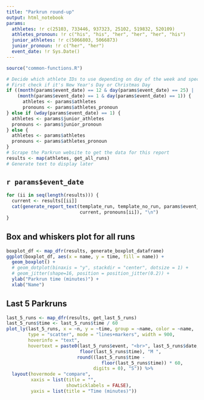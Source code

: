 ```yaml
---
title: "Parkrun round-up"
output: html_notebook
params:
  athletes: !r c(25103, 733446, 937323, 25102, 519832, 520109)
  athletes_pronoun: !r c("his", "his", "her", "her", "her", "his")
  junior_athletes: !r c(5066803, 5066873)
  junior_pronoun: !r c("her", "her")
  event_date: !r Sys.Date()
---
```


```r
source("common-functions.R")
```

```r
# Decide which athlete IDs to use depending on day of the week and special days
# First check if it's New Year's Day or Christmas Day
if ((month(params$event_date) == 12 & day(params$event_date) == 25) |
    (month(params$event_date) == 1 & day(params$event_date) == 1)) {
      athletes <- params$athletes
      pronouns <- params$athletes_pronoun
} else if (wday(params$event_date) == 1) {
  athletes <- params$junior_athletes
  pronouns <- params$junior_pronoun
} else {
  athletes <- params$athletes
  pronouns <- params$athletes_pronoun
}
# Scrape the Parkrun website to get the data for this report
results <- map(athletes, get_all_runs)
# Generate text to display later
```

## `r params$event_date`

```r
for (ii in seq(length(results))) {
  current <- results[[ii]]
  cat(generate_report_text(template_run, template_no_run, params$event_date,
                           current, pronouns[ii]), "\n")
}
```

## Box and whiskers plot for all runs

```r
boxplot_df <- map_dfr(results, generate_boxplot_dataframe)
ggplot(boxplot_df, aes(x = name, y = time, fill = name)) + 
  geom_boxplot() +
  # geom_dotplot(binaxis = "y", stackdir = "center", dotsize = 1) +
  # geom_jitter(shape=16, position = position_jitter(0.2)) +
  ylab("Parkrun time (minutes)") +
  xlab("Name")
```

## Last 5 Parkruns

```r
last_5_runs <- map_dfr(results, get_last_5_runs)
last_5_runs$time <- last_5_runs$time / 60
plot_ly(last_5_runs, x = ~n, y = ~time, group = ~name, color = ~name,
        type = "scatter", mode = "lines+markers", width = 900,
        hoverinfo = "text",
        hovertext = paste0(last_5_runs$event, "<br>", last_5_runs$date, " ",
                           floor(last_5_runs$time), "M ",
                          round((last_5_runs$time -
                                   floor(last_5_runs$time)) * 60,
                                digits = 0), "S")) %>%
  layout(hovermode = "compare",
         xaxis = list(title = "",
                      showticklabels = FALSE),
         yaxis = list(title = "Time (minutes)"))
```

